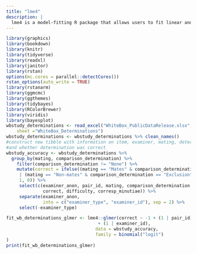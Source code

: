 ```yaml
---
title: "lme4"
description: |
  lme4 is a model-fitting R package that allows users to fit linear and generalized linear mixed-effects models.
---
```



```r
library(graphics)
library(bookdown)
library(knitr)
library(tidyverse)
library(readxl)
library(janitor)
library(rstan)
options(mc.cores = parallel::detectCores())
rstan_options(auto_write = TRUE)
library(rstanarm)
library(ggmcmc)
library(ggthemes)
library(tidybayes)
library(RColorBrewer)
library(viridis)
library(bayesplot)
wbstudy_determinations <- read_excel("WhiteBox_PublicDataRelease.xlsx", 
	sheet ="WhiteBox_Determinations")
wbstudy_determinations <- wbstudy_determinations %>% clean_names() 
#construct new tibble with information on item, examiner, mating, determination 
#and whether determination was correct
wbstudy_accuracy <- wbstudy_determinations %>% 
  group_by(mating, comparison_determination) %>%
	filter(comparison_determination != "None") %>%
	mutate(correct = ifelse((mating == "Mates" & comparison_determination == "ID")
	 | (mating == "Non-mates" & comparison_determination == "Exclusion"),
	 1, 0)) %>%
	 select(c(examiner_anon, pair_id, mating, comparison_determination,
	          correct, difficulty, corresp_minutiae)) %>%
	 separate(examiner_anon, 
	          into = c("examiner_type", "examiner_id"), sep = 2) %>%
	 select(-examiner_type)

fit_wb_determinations_glmer <- lme4::glmer(correct ~ -1 + (1 | pair_id)
                                   + (1 | examiner_id),
                                  data = wbstudy_accuracy,
                                  family = binomial("logit")
)
print(fit_wb_determinations_glmer)
```





